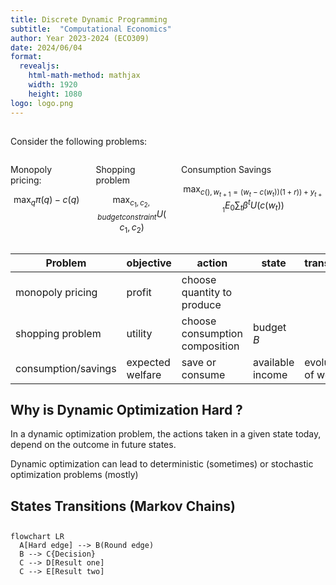 ```yaml
---
title: Discrete Dynamic Programming
subtitle:  "Computational Economics"
author: Year 2023-2024 (ECO309)
date: 2024/06/04
format:
  revealjs:
    html-math-method: mathjax
    width: 1920
    height: 1080
logo: logo.png
---
```


##

Consider the following problems:

::: columns
:::: {.column width=25%}

Monopoly pricing:

$$\max_{q} \pi(q) - c(q)$$

::::
:::: {.column width=25%}

Shopping problem

$$\max_{c_1,c_2, budget constraint} U(c_1,c_2)$$

::::
:::: {.column width=50%}

Consumption Savings

$$\max_{c(), w_{t+1}=(w_t-c(w_t))(1+r)) + y_{t+1}} E_0 \sum_t \beta^t U(c(w_t))$$


::::
:::

|   Problem           | objective        | action                         | state            | transition          | type                 |
| ------------------- | ---------------- | ------------------------------ | ---------------- | ------------------- | -------------------- |
| monopoly pricing    | profit           | choose quantity to produce     |                  |                     | optimization         |
| shopping problem    | utility          | choose consumption composition | budget $B$       |                     | comparative statics  |
| consumption/savings | expected welfare | save or consume                | available income | evolution of wealth | dynamic optimization |

## Why is Dynamic Optimization Hard ?

In a dynamic optimization problem, the actions taken in a given state today, depend on the outcome in future states.

Dynamic optimization can lead to deterministic (sometimes) or stochastic optimization problems (mostly)


## States Transitions (Markov Chains)


##
```mermaid
flowchart LR
  A[Hard edge] --> B(Round edge)
  B --> C{Decision}
  C --> D[Result one]
  C --> E[Result two]
```